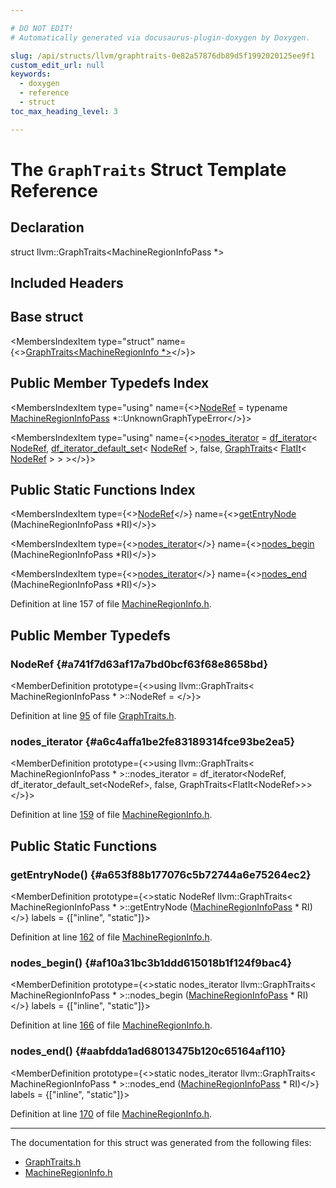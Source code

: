 ```yaml
---

# DO NOT EDIT!
# Automatically generated via docusaurus-plugin-doxygen by Doxygen.

slug: /api/structs/llvm/graphtraits-0e82a57876db89d5f1992020125ee9f1
custom_edit_url: null
keywords:
  - doxygen
  - reference
  - struct
toc_max_heading_level: 3

---
```





# The `GraphTraits` Struct Template Reference

<DoxygenPage pluginConfig={pluginConfig}>



## Declaration

<CodeBlock>struct llvm::GraphTraits&lt;MachineRegionInfoPass &#42;&gt;</CodeBlock>

## Included Headers

<IncludesList>
<IncludesListItem
  filePath="llvm/CodeGen/MachineRegionInfo.h"
  permalink="/docs/api/files/include/include/llvm/include/llvm/codegen/machineregioninfo-h"
  isLocal="true" />
</IncludesList>

## Base struct

<MembersIndex>

<MembersIndexItem
  type="struct"
  name={<><a href="/docs/api/structs/llvm/graphtraits-92d367d772136c0b801e6582c305ddf5">GraphTraits&lt;MachineRegionInfo &#42;&gt;</a></>}>
</MembersIndexItem>

</MembersIndex>

## Public Member Typedefs Index

<MembersIndex>

<MembersIndexItem
  type="using"
  name={<><a href="/docs/api/structs/llvm/graphtraits/#a741f7d63af17a7bd0bcf63f68e8658bd">NodeRef</a> = typename <a href="/docs/api/classes/llvm/machineregioninfopass">MachineRegionInfoPass</a> &#42;::UnknownGraphTypeError</>}>
</MembersIndexItem>

<MembersIndexItem
  type="using"
  name={<><a href="#a6c4affa1be2fe83189314fce93be2ea5">nodes&#95;iterator</a> = <a href="/docs/api/classes/llvm/df-iterator">df&#95;iterator</a>&lt; <a href="/docs/api/structs/llvm/graphtraits/#a741f7d63af17a7bd0bcf63f68e8658bd">NodeRef</a>, <a href="/docs/api/structs/llvm/df-iterator-default-set">df&#95;iterator&#95;default&#95;set</a>&lt; <a href="/docs/api/structs/llvm/graphtraits/#a741f7d63af17a7bd0bcf63f68e8658bd">NodeRef</a> &gt;, false, <a href="/docs/api/structs/llvm/graphtraits">GraphTraits</a>&lt; <a href="/docs/api/classes/llvm/flatit">FlatIt</a>&lt; <a href="/docs/api/structs/llvm/graphtraits/#a741f7d63af17a7bd0bcf63f68e8658bd">NodeRef</a> &gt; &gt; &gt;</>}>
</MembersIndexItem>

</MembersIndex>

## Public Static Functions Index

<MembersIndex>

<MembersIndexItem
  type={<><a href="/docs/api/structs/llvm/graphtraits/#a741f7d63af17a7bd0bcf63f68e8658bd">NodeRef</a></>}
  name={<><a href="#a653f88b177076c5b72744a6e75264ec2">getEntryNode</a> (MachineRegionInfoPass &#42;RI)</>}>
</MembersIndexItem>

<MembersIndexItem
  type={<><a href="#a6c4affa1be2fe83189314fce93be2ea5">nodes&#95;iterator</a></>}
  name={<><a href="#af10a31bc3b1ddd615018b1f124f9bac4">nodes&#95;begin</a> (MachineRegionInfoPass &#42;RI)</>}>
</MembersIndexItem>

<MembersIndexItem
  type={<><a href="#a6c4affa1be2fe83189314fce93be2ea5">nodes&#95;iterator</a></>}
  name={<><a href="#aabfdda1ad68013475b120c65164af110">nodes&#95;end</a> (MachineRegionInfoPass &#42;RI)</>}>
</MembersIndexItem>

</MembersIndex>


Definition at line 157 of file <a href="/docs/api/files/include/include/llvm/include/llvm/codegen/machineregioninfo-h">MachineRegionInfo.h</a>.

<SectionDefinition>

## Public Member Typedefs

### NodeRef {#a741f7d63af17a7bd0bcf63f68e8658bd}

<MemberDefinition
  prototype={<>using llvm::GraphTraits&lt; MachineRegionInfoPass &#42; &gt;::NodeRef = </>}>

Definition at line <a href="/docs/api/files/include/include/llvm/include/llvm/adt/graphtraits-h/#l00095">95</a> of file <a href="/docs/api/files/include/include/llvm/include/llvm/adt/graphtraits-h">GraphTraits.h</a>.
</MemberDefinition>

### nodes&#95;iterator {#a6c4affa1be2fe83189314fce93be2ea5}

<MemberDefinition
  prototype={<>using llvm::GraphTraits&lt; MachineRegionInfoPass &#42; &gt;::nodes&#95;iterator =  df&#95;iterator&lt;NodeRef, df&#95;iterator&#95;default&#95;set&lt;NodeRef&gt;,
                                     false, GraphTraits&lt;FlatIt&lt;NodeRef&gt;&gt;&gt;</>}>

Definition at line <a href="/docs/api/files/include/include/llvm/include/llvm/codegen/machineregioninfo-h/#l00159">159</a> of file <a href="/docs/api/files/include/include/llvm/include/llvm/codegen/machineregioninfo-h">MachineRegionInfo.h</a>.
</MemberDefinition>

</SectionDefinition>

<SectionDefinition>

## Public Static Functions

### getEntryNode() {#a653f88b177076c5b72744a6e75264ec2}

<MemberDefinition
  prototype={<>static NodeRef llvm::GraphTraits&lt; MachineRegionInfoPass &#42; &gt;::getEntryNode (<a href="/docs/api/classes/llvm/machineregioninfopass">MachineRegionInfoPass</a> &#42; RI)</>}
  labels = {["inline", "static"]}>

Definition at line <a href="/docs/api/files/include/include/llvm/include/llvm/codegen/machineregioninfo-h/#l00162">162</a> of file <a href="/docs/api/files/include/include/llvm/include/llvm/codegen/machineregioninfo-h">MachineRegionInfo.h</a>.
</MemberDefinition>

### nodes&#95;begin() {#af10a31bc3b1ddd615018b1f124f9bac4}

<MemberDefinition
  prototype={<>static nodes&#95;iterator llvm::GraphTraits&lt; MachineRegionInfoPass &#42; &gt;::nodes&#95;begin (<a href="/docs/api/classes/llvm/machineregioninfopass">MachineRegionInfoPass</a> &#42; RI)</>}
  labels = {["inline", "static"]}>

Definition at line <a href="/docs/api/files/include/include/llvm/include/llvm/codegen/machineregioninfo-h/#l00166">166</a> of file <a href="/docs/api/files/include/include/llvm/include/llvm/codegen/machineregioninfo-h">MachineRegionInfo.h</a>.
</MemberDefinition>

### nodes&#95;end() {#aabfdda1ad68013475b120c65164af110}

<MemberDefinition
  prototype={<>static nodes&#95;iterator llvm::GraphTraits&lt; MachineRegionInfoPass &#42; &gt;::nodes&#95;end (<a href="/docs/api/classes/llvm/machineregioninfopass">MachineRegionInfoPass</a> &#42; RI)</>}
  labels = {["inline", "static"]}>

Definition at line <a href="/docs/api/files/include/include/llvm/include/llvm/codegen/machineregioninfo-h/#l00170">170</a> of file <a href="/docs/api/files/include/include/llvm/include/llvm/codegen/machineregioninfo-h">MachineRegionInfo.h</a>.
</MemberDefinition>

</SectionDefinition>

<hr/>

The documentation for this struct was generated from the following files:

<ul>
<li><a href="/docs/api/files/include/include/llvm/include/llvm/adt/graphtraits-h">GraphTraits.h</a></li>
<li><a href="/docs/api/files/include/include/llvm/include/llvm/codegen/machineregioninfo-h">MachineRegionInfo.h</a></li>
</ul>

</DoxygenPage>
